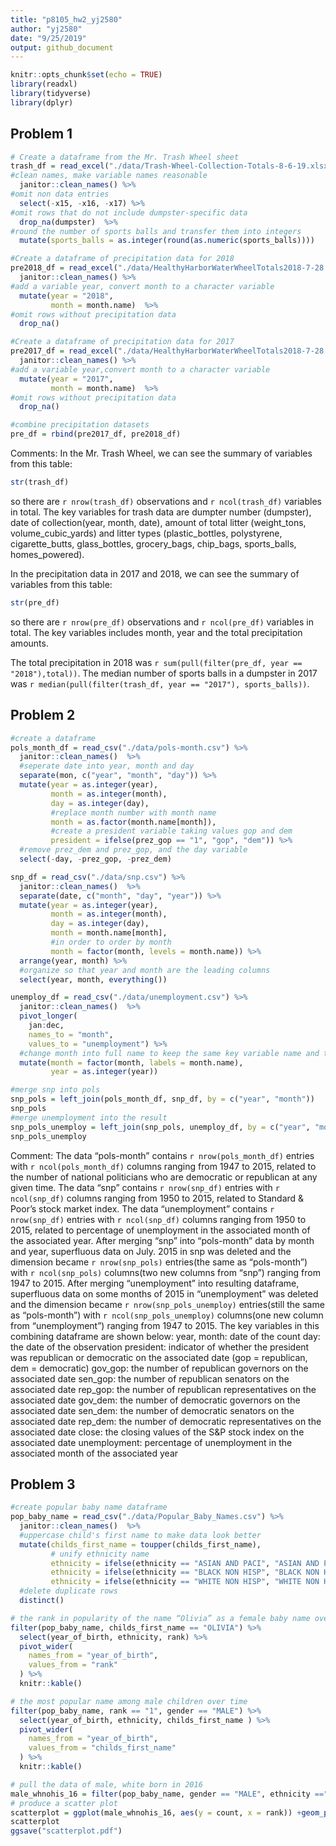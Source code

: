 ```yaml
---
title: "p8105_hw2_yj2580"
author: "yj2580"
date: "9/25/2019"
output: github_document
---
```


```r
knitr::opts_chunk$set(echo = TRUE)
library(readxl)
library(tidyverse)
library(dplyr)
```

## Problem 1

```r
# Create a dataframe from the Mr. Trash Wheel sheet
trash_df = read_excel("./data/Trash-Wheel-Collection-Totals-8-6-19.xlsx", sheet = 1)%>%
#clean names, make variable names reasonable
  janitor::clean_names() %>%
#omit non data entries
  select(-x15, -x16, -x17) %>%
#omit rows that do not include dumpster-specific data
  drop_na(dumpster)  %>%
#round the number of sports balls and transfer them into integers
  mutate(sports_balls = as.integer(round(as.numeric(sports_balls))))


```

```r
#Create a dataframe of precipitation data for 2018
pre2018_df = read_excel("./data/HealthyHarborWaterWheelTotals2018-7-28.xlsx", sheet = 3, range = "A2:B14") %>%
  janitor::clean_names() %>%
#add a variable year, convert month to a character variable
  mutate(year = "2018",
         month = month.name)  %>%
#omit rows without precipitation data
  drop_na()

#Create a dataframe of precipitation data for 2017
pre2017_df = read_excel("./data/HealthyHarborWaterWheelTotals2018-7-28.xlsx", sheet = 4, range = "A2:B14") %>%
  janitor::clean_names() %>%
#add a variable year,convert month to a character variable
  mutate(year = "2017",
         month = month.name)  %>%
#omit rows without precipitation data
  drop_na()

#combine precipitation datasets
pre_df = rbind(pre2017_df, pre2018_df)

```

Comments: 
In the Mr. Trash Wheel, we can see the summary of variables from this table: 
```r
str(trash_df)
```
so there are `r nrow(trash_df)` observations and `r ncol(trash_df)` variables in total.
The key variables for trash data are dumpter number (dumpster), date of collection(year, month, date), amount of total litter (weight_tons, volume_cubic_yards) and litter types (plastic_bottles, polystyrene, cigarette_butts, glass_bottles, grocery_bags, chip_bags, sports_balls, homes_powered).

In the precipitation data in 2017 and 2018, we can see the summary of variables from this table: 
```r
str(pre_df)
```
so there are `r nrow(pre_df)` observations and `r ncol(pre_df)` variables in total. The key variables includes month, year and the total precipitation amounts.

The total precipitation in 2018 was `r sum(pull(filter(pre_df, year == "2018"),total))`. The median number of sports balls in a dumpster in 2017 was `r median(pull(filter(trash_df, year == "2017"), sports_balls))`.

## Problem 2

```r
#create a dataframe
pols_month_df = read_csv("./data/pols-month.csv") %>%
  janitor::clean_names()  %>%
  #seperate date into year, month and day
  separate(mon, c("year", "month", "day")) %>%
  mutate(year = as.integer(year),
         month = as.integer(month),
         day = as.integer(day),
         #replace month number with month name
         month = as.factor(month.name[month]),
         #create a president variable taking values gop and dem
         president = ifelse(prez_gop == "1", "gop", "dem")) %>%
  #remove prez_dem and prez_gop, and the day variable
  select(-day, -prez_gop, -prez_dem)

snp_df = read_csv("./data/snp.csv") %>%
  janitor::clean_names()  %>%
  separate(date, c("month", "day", "year")) %>%
  mutate(year = as.integer(year),
         month = as.integer(month),
         day = as.integer(day),
         month = month.name[month],
         #in order to order by month
         month = factor(month, levels = month.name)) %>% 
  arrange(year, month) %>%
  #organize so that year and month are the leading columns
  select(year, month, everything())

unemploy_df = read_csv("./data/unemployment.csv") %>%
  janitor::clean_names()  %>%
  pivot_longer(
    jan:dec,
    names_to = "month", 
    values_to = "unemployment") %>%
  #change month into full name to keep the same key variable name and the same value
  mutate(month = factor(month, labels = month.name),
         year = as.integer(year))

#merge snp into pols
snp_pols = left_join(pols_month_df, snp_df, by = c("year", "month"))
snp_pols
#merge unemployment into the result
snp_pols_unemploy = left_join(snp_pols, unemploy_df, by = c("year", "month"))
snp_pols_unemploy
```
Comment:
The data “pols-month” contains `r nrow(pols_month_df)` entries with `r ncol(pols_month_df)` columns ranging from 1947 to 2015, related to the number of national politicians who are democratic or republican at any given time. The data "snp" contains `r nrow(snp_df)` entries with `r ncol(snp_df)` columns ranging from 1950 to 2015, related to Standard & Poor’s stock market index. The data "unemployment" contains `r nrow(snp_df)` entries with `r ncol(snp_df)` columns ranging from 1950 to 2015, related to percentage of unemployment in the associated month of the associated year. After merging "snp" into "pols-month" data by month and year, superfluous data on July. 2015 in snp was deleted and the dimension became `r nrow(snp_pols)` entries(the same as "pols-month") with `r ncol(snp_pols)` columns(two new columns from "snp") ranging from 1947 to 2015. After merging "unemployment" into resulting dataframe, superfluous data on some months of 2015 in "unemployment" was deleted and the dimension became `r nrow(snp_pols_unemploy)` entries(still the same as "pols-month") with `r ncol(snp_pols_unemploy)` columns(one new column from "unemployment") ranging from 1947 to 2015. The key variables in this combining dataframe are shown below: 
year, month: date of the count
day: the date of the observation
president: indicator of whether the president was republican or democratic on the associated date (gop = republican, dem = democratic)
gov_gop: the number of republican governors on the associated date
sen_gop: the number of republican senators on the associated date
rep_gop: the number of republican representatives on the associated date
gov_dem: the number of democratic governors on the associated date
sen_dem: the number of democratic senators on the associated date
rep_dem: the number of democratic representatives on the associated date
close: the closing values of the S&P stock index on the associated date
unemployment: percentage of unemployment in the associated month of the associated year

## Problem 3

```r
#create popular baby name dataframe
pop_baby_name = read_csv("./data/Popular_Baby_Names.csv") %>%
  janitor::clean_names()  %>%
  #uppercase child's first name to make data look better
  mutate(childs_first_name = toupper(childs_first_name),
         # unify ethnicity name
         ethnicity = ifelse(ethnicity == "ASIAN AND PACI", "ASIAN AND PACIFIC ISLANDER", ethnicity),
         ethnicity = ifelse(ethnicity == "BLACK NON HISP", "BLACK NON HISPANIC", ethnicity),
         ethnicity = ifelse(ethnicity == "WHITE NON HISP", "WHITE NON HISPANIC", ethnicity)) %>%
  #delete duplicate rows
  distinct()

# the rank in popularity of the name “Olivia” as a female baby name over time
filter(pop_baby_name, childs_first_name == "OLIVIA") %>%
  select(year_of_birth, ethnicity, rank) %>%
  pivot_wider(
    names_from = "year_of_birth",
    values_from = "rank"
  ) %>%
  knitr::kable()

# the most popular name among male children over time
filter(pop_baby_name, rank == "1", gender == "MALE") %>%
  select(year_of_birth, ethnicity, childs_first_name ) %>%
  pivot_wider(
    names_from = "year_of_birth",
    values_from = "childs_first_name"
  ) %>%
  knitr::kable()

# pull the data of male, white born in 2016
male_whnohis_16 = filter(pop_baby_name, gender == "MALE", ethnicity =="WHITE NON HISPANIC", year_of_birth == "2016")
# produce a scatter plot 
scatterplot = ggplot(male_whnohis_16, aes(y = count, x = rank)) +geom_point() + labs(title = "Number of children with a name against the rank in popularity of that name", x ="rank", y = "number of children")
scatterplot
ggsave("scatterplot.pdf")
```

